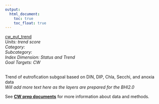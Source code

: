 ```yaml
---
output:
  html_document:
    toc: true
    toc_float: true
---
```


[cw_eut_trend](https://github.com/OHI-Science/bhi/blob/master/baltic/layers/cw_eut_trend_score_bhi2015.csv)\
*Units: trend score*\
*Category:*\
*Subcategory:*\
*Index Dimension: Status and Trend*\
*Goal Targets: CW*\
<br>

Trend of eutrofication subgoal based on DIN, DIP, Chla, Secchi, and anoxia data\
*Will add more text here as the layers are prepared for the BHI2.0*

See [**CW prep documents**](https://github.com/OHI-Science/bhi-1.0-archive/blob/draft/baltic2015/prep/CW/cw_prep.md) for more information about data and methods.

<br>


